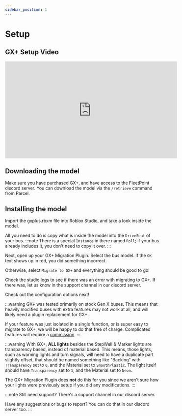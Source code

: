 ```yaml
---
sidebar_position: 1
---
```


# Setup

## GX+ Setup Video
<iframe
  width="560"
  height="315"
  src="https://www.youtube.com/embed/sE-G5w-GrZY?si=Ls-Japo6OfCyoyY3&start=1"
  title="YouTube video player"
  frameborder="0"
  allow="accelerometer; autoplay; clipboard-write; encrypted-media; gyroscope; picture-in-picture; web-share"
  referrerpolicy="strict-origin-when-cross-origin"
  allowfullscreen
></iframe>

## Downloading the model
Make sure you have purchased GX+, and have access to the FleetPoint discord server. You can download the model via the `/retrieve` command from Parcel.

## Installing the model
Import the gxplus.rbxm file into Roblox Studio, and take a look inside the model.

All you need to do is copy what is inside the model into the `DriveSeat` of your bus.
:::note
There is a special `Instance` in there named `Roll`; if your bus already includes it, you don't need to copy it over. 
:::

Next, open up your GX+ Migration Plugin. Select the bus model. If the `OK` text shows up in red, you did something incorrect.

Otherwise, select `Migrate to GX+` and everything should be good to go!

Check the studio logs to see if there was an error with migrating to GX+. If there was, let us know in the support channel in our discord server.

Check out the configuration options next!

:::warning
GX+ was tested primarily on stock Gen X buses. This means that heavily modified buses with extra features may not work at all, and will likely need a plugin replacement for GX+.

If your feature was just isolated in a single function, or is super easy to migrate to GX+, we will be happy to do that free of charge. Complicated features will require a [commission](/docs/plugins/commissions).
:::

:::warning
With GX+, **ALL lights** besides the StepWell & Marker lights are transparency based, instead of material based. This means, those lights, such as warning lights and turn signals, will need to have a duplicate part slightly offset, that should be named something like "Backing" with `Transparency` set to `0`, and the Material set to `SmoothPlastic`. The light itself should have `Transparency` set to `1`, and the Material set to `Neon`.

The GX+ Migration Plugin does **not** do this for you since we aren't sure how your lights were previously setup if you did any modifications.
:::

:::note
Still need support? There's a support channel in our discord server.

Have any suggestions or bugs to report? You can do that in our discord server too.
:::